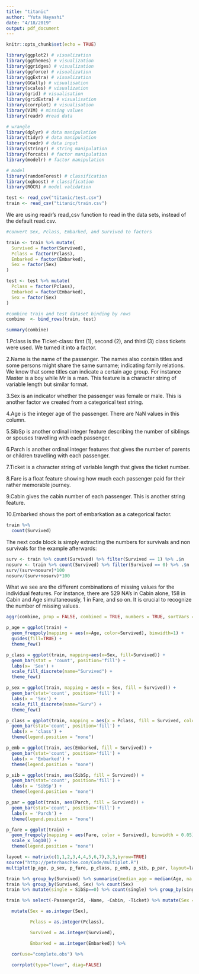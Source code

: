 ```yaml
---
title: "titanic"
author: "Yuta Hayashi"
date: "4/18/2019"
output: pdf_document
---
```


```r
knitr::opts_chunk$set(echo = TRUE)
```

```r
library(ggplot2) # visualization
library(ggthemes) # visualization
library(ggridges) # visualization
library(ggforce) # visualization
library(ggExtra) # visualization
library(GGally) # visualisation
library(scales) # visualization
library(grid) # visualisation
library(gridExtra) # visualisation
library(corrplot) # visualisation
library(VIM) # missing values
library(readr) #read data

# wrangle
library(dplyr) # data manipulation
library(tidyr) # data manipulation
library(readr) # data input
library(stringr) # string manipulation
library(forcats) # factor manipulation
library(modelr) # factor manipulation

# model
library(randomForest) # classification
library(xgboost) # classification
library(ROCR) # model validation
```

```r
test <- read_csv("titanic/test.csv")
train <- read_csv("titanic/train.csv")
```

We are using readr’s read_csv function to read in the data sets, instead of the default read.csv. 

```r
#convert Sex, Pclass, Embarked, and Survived to factors

train <- train %>% mutate(
  Survived = factor(Survived),
  Pclass = factor(Pclass),
  Embarked = factor(Embarked),
  Sex = factor(Sex)
)

test <- test %>% mutate(
  Pclass = factor(Pclass),
  Embarked = factor(Embarked),
  Sex = factor(Sex)
)

#combine train and test dataset binding by rows
combine  <- bind_rows(train, test) 
```

```r
summary(combine)
```

1.Pclass is the Ticket-class: first (1), second (2), and third (3) class tickets were used. We turned it into a factor.

2.Name is the name of the passenger. The names also contain titles and some persons might share the same surname; indicating family relations. We know that some titles can indicate a certain age group. For instance Master is a boy while Mr is a man. This feature is a character string of variable length but similar format.

3.Sex is an indicator whether the passenger was female or male. This is another factor we created from a categorical text string.

4.Age is the integer age of the passenger. There are NaN values in this column.

5.SibSp is another ordinal integer feature describing the number of siblings or spouses travelling with each passenger.

6.Parch is another ordinal integer features that gives the number of parents or children travelling with each passenger.

7.Ticket is a character string of variable length that gives the ticket number.

8.Fare is a float feature showing how much each passenger paid for their rather memorable journey.

9.Cabin gives the cabin number of each passenger. This is another string feature.

10.Embarked shows the port of embarkation as a categorical factor.


```r
train %>%
  count(Survived)
```

The next code block is simply extracting the numbers for survivals and non survivals for the example afterwards:

```r
surv <- train %>% count(Survived) %>% filter(Survived == 1) %>% .$n
nosurv <- train %>% count(Survived) %>% filter(Survived == 0) %>% .$n
surv/(surv+nosurv)*100
nosurv/(surv+nosurv)*100
```

What we see are the different combinations of missing values for the individual features. For instance, there are 529 NA’s in Cabin alone, 158 in Cabin and Age simultaneously, 1 in Fare, and so on. It is crucial to recognize the number of missing values.

```r
aggr(combine, prop = FALSE, combined = TRUE, numbers = TRUE, sortVars = TRUE, sortCombs = TRUE)
```

```r
p_age = ggplot(train) + 
  geom_freqpoly(mapping = aes(x=Age, color=Survived), binwidth=1) +
  guides(fill=TRUE) + 
  theme_few()

p_class = ggplot(train, mapping=aes(x=Sex, fill=Survived)) +
  geom_bar(stat = 'count', position='fill') + 
  labs(x= 'Sex') +
  scale_fill_discrete(name="Survived") +
  theme_few()

p_sex = ggplot(train, mapping = aes(x = Sex, fill = Survived)) +
  geom_bar(stat='count', position='fill') +
  labs(x = 'Sex') +
  scale_fill_discrete(name="Surv") +
  theme_few()

p_class = ggplot(train, mapping = aes(x = Pclass, fill = Survived, colour = Survived)) +
  geom_bar(stat='count', position='fill') +
  labs(x = 'class') +
  theme(legend.position = "none")

p_emb = ggplot(train, aes(Embarked, fill = Survived)) +
  geom_bar(stat='count', position='fill') +
  labs(x = 'Embarked') +
  theme(legend.position = "none")

p_sib = ggplot(train, aes(SibSp, fill = Survived)) +
  geom_bar(stat='count', position='fill') +
  labs(x = 'SibSp') +
  theme(legend.position = "none")

p_par = ggplot(train, aes(Parch, fill = Survived)) +
  geom_bar(stat='count', position='fill') +
  labs(x = 'Parch') +
  theme(legend.position = "none")

p_fare = ggplot(train) +
  geom_freqpoly(mapping = aes(Fare, color = Survived), binwidth = 0.05) +
  scale_x_log10() +
  theme(legend.position = "none")

layout <- matrix(c(1,1,2,3,4,4,5,6,7),3,3,byrow=TRUE)
source("http://peterhaschke.com/Code/multiplot.R")
multiplot(p_age, p_sex, p_fare, p_class, p_emb, p_sib, p_par, layout=layout)  
```

```r
train %>% group_by(Survived) %>% summarise(median_age = median(Age, na.rm=TRUE))
train %>% group_by(Survived, Sex) %>% count(Sex)
train %>% mutate(single = SibSp==0) %>% count(single) %>% group_by(single) %>% mutate(freq = n/nrow(train))
```

```r
train %>% select(-PassengerId, -Name, -Cabin, -Ticket) %>% mutate(Sex = fct_recode(Sex, "0" = "male", "1" = "female")) %>%

  mutate(Sex = as.integer(Sex),

         Pclass = as.integer(Pclass),

         Survived = as.integer(Survived),

         Embarked = as.integer(Embarked)) %>%

  cor(use="complete.obs") %>%

  corrplot(type="lower", diag=FALSE)
```

